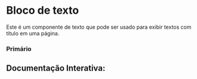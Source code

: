 

<Meta of={Story} />

# Bloco de texto

Este é um componente de texto que pode ser usado para exibir textos com título em uma página.

### Primário
<Canvas of={Story.Primary} />

## Documentação Interativa:
<Primary of={Story} />
<Controls />